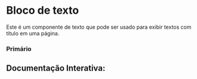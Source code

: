 

<Meta of={Story} />

# Bloco de texto

Este é um componente de texto que pode ser usado para exibir textos com título em uma página.

### Primário
<Canvas of={Story.Primary} />

## Documentação Interativa:
<Primary of={Story} />
<Controls />